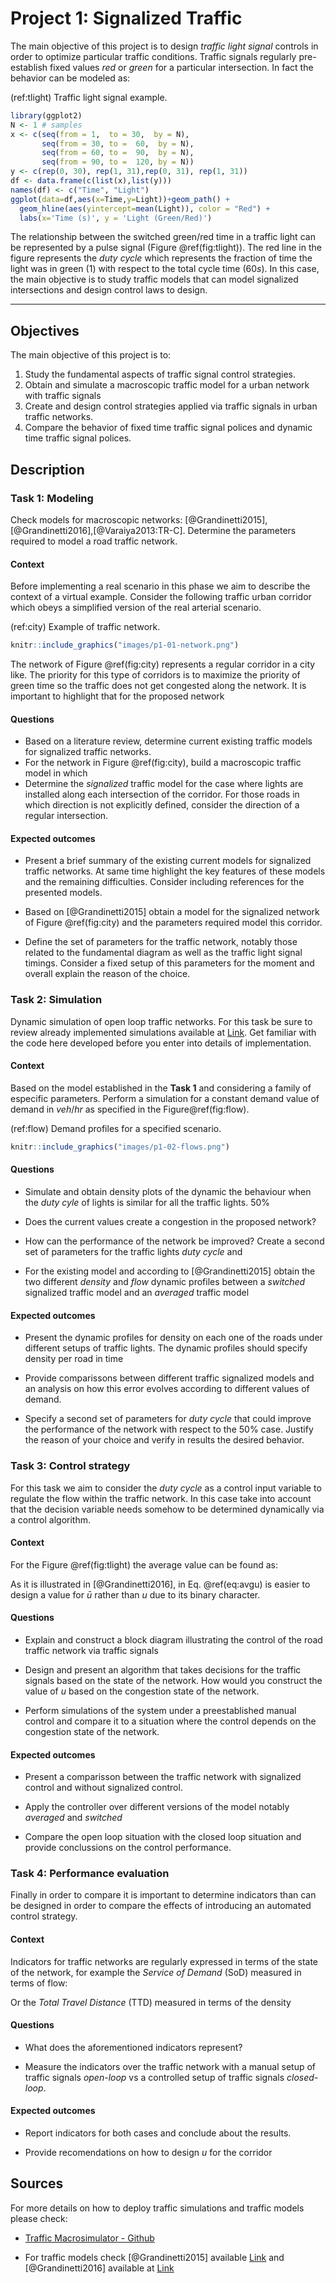 # Project 1: Signalized Traffic

The main objective of this project is to design *traffic light signal* controls in order to optimize particular traffic conditions. Traffic signals regularly pre-establish fixed values *red* or *green* for a particular intersection. In fact the behavior can be modeled as: 

(ref:tlight) Traffic light signal example. 

```r
library(ggplot2)
N <- 1 # samples 
x <- c(seq(from = 1,  to = 30,  by = N),
       seq(from = 30, to =  60,  by = N),
       seq(from = 60, to =  90,  by = N),
       seq(from = 90, to =  120, by = N))
y <- c(rep(0, 30), rep(1, 31),rep(0, 31), rep(1, 31))
df <- data.frame(c(list(x),list(y)))
names(df) <- c("Time", "Light")
ggplot(data=df,aes(x=Time,y=Light))+geom_path() + 
  geom_hline(aes(yintercept=mean(Light)), color = "Red") + 
  labs(x='Time (s)', y = 'Light (Green/Red)')
```


The relationship between the switched green/red time in a traffic light can be represented by a pulse signal (Figure \@ref(fig:tlight)). The red line in the figure represents the *duty cycle* which represents the fraction of time the light was in green ($1$) with respect to the total cycle time ($60s$). In this case, the main objective is to study traffic models that can model signalized intersections and design control laws to design. 

***

## Objectives {-}

The main objective of this project is to: 

1. Study the fundamental aspects of traffic signal control strategies. 
2. Obtain and simulate a macroscopic traffic model for a urban network with traffic signals 
3. Create and design control strategies applied via traffic signals in urban traffic networks. 
4. Compare the behavior of fixed time traffic signal polices and dynamic time traffic signal polices. 

## Description {-}

### Task 1: Modeling {-}

Check models for macroscopic networks: [@Grandinetti2015], [@Grandinetti2016],[@Varaiya2013:TR-C]. Determine the parameters required to model a road traffic network. 

#### Context {-}

Before implementing a real scenario in this phase we aim to describe the context of a virtual example. Consider the following traffic urban corridor which obeys a simplified version of the real arterial scenario. 

(ref:city) Example of traffic network. 

```r
knitr::include_graphics("images/p1-01-network.png")
```

The network of Figure \@ref(fig:city) represents a regular corridor in a city like. The priority for this type of corridors is to maximize the priority of green time so the traffic does not get congested along the network. It is important to highlight that for the proposed network 

#### Questions {-}

* Based on a literature review, determine current existing traffic models for signalized traffic networks. 
* For the network in Figure \@ref(fig:city), build a macroscopic traffic model in which 
* Determine the *signalized* traffic model for the case where lights are installed along each intersection of the corridor. For those roads in which direction is not explicitly defined, consider the direction of a regular intersection. 


#### Expected outcomes {-}

* Present a brief summary of the existing current models for signalized traffic networks. At same time highlight the key features of these models and the remaining difficulties. Consider including references for the presented models. 

* Based on [@Grandinetti2015] obtain a model for the signalized network of Figure \@ref(fig:city) and the parameters required model this corridor. 

* Define the set of parameters for the traffic network, notably those related to the fundamental diagram as well as the traffic light signal timings. Consider a fixed setup of this parameters for the moment and overall explain the reason of the choice.  

### Task 2: Simulation {-}

Dynamic simulation  of open loop traffic networks. For this task be sure to review already implemented simulations available at [Link]((https://github.com/andres-ladino-ifsttar/traffic-macrosimulator)). Get familiar with the code here developed before you enter into details of implementation. 

#### Context {-}

Based on the model established in the **Task 1** and considering a family of especific parameters. Perform a simulation for a constant demand value of demand in $veh/hr$ as specified in the Figure\@ref(fig:flow). 

(ref:flow) Demand profiles for a specified scenario. 

```r
knitr::include_graphics("images/p1-02-flows.png")
```

#### Questions {-}

* Simulate and obtain density plots of the dynamic the behaviour when the *duty cyle* of lights is similar for all the traffic lights. $50\%$

* Does the current values create a congestion in the proposed network?

* How can the performance of the network be improved? Create a second set of parameters for the traffic lights *duty cycle* and 

* For the existing model and according to [@Grandinetti2015] obtain the two different *density* and *flow* dynamic profiles between a *switched* signalized traffic model and an *averaged* traffic model 

#### Expected outcomes {-}

* Present the dynamic profiles for density on each one of the roads under different setups of traffic lights. The dynamic profiles should specify density per road in time  

* Provide comparissons between different traffic signalized models and an analysis on how this error evolves according to different values of demand. 

* Specify a second set of parameters for *duty cycle* that could improve the performance of the network with respect to the $50\%$ case. Justify the reason of your choice and verify in results the desired behavior. 

### Task 3: Control strategy {-}

For this task we aim to consider the *duty cycle* as a control input variable to regulate the flow within the traffic network. In this case take into account that the decision variable needs somehow to be determined dynamically via a control algorithm. 

#### Context {-}

For the Figure \@ref(fig:tlight) the average value can be found as: 

\begin{equation}
\bar{u} = \frac{1}{T}\int_0^T u(\tau) d\tau (\#eq:avgu)
\end{equation}

As it is illustrated in [@Grandinetti2016], in Eq. \@ref(eq:avgu) is easier to design a value for $\bar{u}$ rather than $u$ due to its binary character.  

#### Questions {-}

* Explain and construct a block diagram illustrating the control of the road traffic network via traffic signals 

* Design and present an algorithm that takes decisions for the traffic signals based on the state of the network. How would you construct the value of $u$ based on the congestion state of the network. 

* Perform simulations of the system under a preestablished manual control and compare it to a situation where the control depends on the congestion state of the network. 

#### Expected outcomes {-}

* Present a comparisson between the traffic network with signalized control and without signalized control. 

* Apply the controller over different versions of the model notably *averaged* and *switched*

* Compare the open loop situation with the closed loop situation and provide conclussions on the control performance. 

### Task 4: Performance evaluation {-}

Finally in order to compare it is important to determine indicators than can be designed in order to compare the effects of introducing an automated control strategy. 

#### Context {-}

Indicators for traffic networks are regularly expressed in terms of the state of the network, for example the *Service of Demand* (SoD) measured in terms of flow: 

\begin{equation}
SOD = \int_0^T \sum_{r \in R} f_r(\tau) d\tau (\#eq:sod)
\end{equation}

Or the *Total Travel Distance* (TTD) measured in terms of the density

\begin{equation}
TTD = \int_0^T \sum_{r \in R} \rho_r(\tau) d\tau (\#eq:ttd)
\end{equation}

#### Questions {-}

* What does the aforementioned indicators represent? 

* Measure the indicators over the traffic network with a manual setup of traffic signals *open-loop* vs a controlled setup of traffic signals *closed-loop*.

#### Expected outcomes {-}

* Report indicators for both cases and conclude about the results. 

* Provide recomendations on how to design $u$ for the corridor 

## Sources {-}

For more details on how to deploy traffic simulations and traffic models please check:

- [Traffic Macrosimulator - Github](https://github.com/andres-ladino-ifsttar/traffic-macrosimulator)

- For traffic models check [@Grandinetti2015] available [Link](https://hal.archives-ouvertes.fr/hal-01188535) and [@Grandinetti2016] available at [Link](https://hal.archives-ouvertes.fr/hal-01188811)
